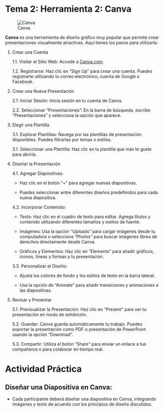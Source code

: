 :::[.justify]
# Tema 2: Herramienta 2: Canva

![Canva](../images/canva-circle-logo.png){with=80px}

**Canva** es una herramienta de diseño gráfico muy popular que permite crear presentaciones visualmente atractivas. Aquí tienes los pasos para utilizarla:

1. Crear una Cuenta

    1.1. Visitar el Sitio Web: Accede a [Canva.com](www.canva.com).

    1.2. Registrarse: Haz clic en "Sign Up" para crear una cuenta. Puedes registrarte utilizando tu correo electrónico, cuenta de Google o Facebook.

2. Crear una Nueva Presentación

    2.1. Iniciar Sesión: Inicia sesión en tu cuenta de Canva.

    2.2. Seleccionar "Presentaciones": En la barra de búsqueda, escribe "Presentaciones" y selecciona la opción que aparece.

3. Elegir una Plantilla

    3.1. Explorar Plantillas: Navega por las plantillas de presentación disponibles. Puedes filtrarlas por temas o estilos.

    3.1. Seleccionar una Plantilla: Haz clic en la plantilla que más te guste para abrirla.

4. Diseñar la Presentación

    4.1. Agregar Diapositivas:

      -   Haz clic en el botón "+" para agregar nuevas diapositivas.

      -   Puedes seleccionar entre diferentes diseños predefinidos para cada nueva diapositiva.

    4.2. Incorporar Contenido:

    -   Texto: Haz clic en el cuadro de texto para editar. Agrega títulos y contenido utilizando diferentes tamaños y estilos de fuente.

   -   Imágenes: Usa la opción "Uploads" para cargar imágenes desde tu computadora o selecciona "Photos" para buscar imágenes libres de derechos directamente desde Canva.

   -   Gráficos y Elementos: Haz clic en "Elements" para añadir gráficos, iconos, líneas y formas a tu presentación.

    3.3. Personalizar el Diseño:

    -   Ajusta los colores de fondo y los estilos de texto en la barra lateral.
    
    -   Usa la opción de "Animate" para añadir transiciones y animaciones a las diapositivas.

5. Revisar y Presentar

    5.1.    Previsualizar la Presentación: Haz clic en "Present" para ver tu presentación en modo de exhibición.

    5.2.    Guardar: Canva guarda automáticamente tu trabajo. Puedes exportar la presentación como PDF o presentación de PowerPoint usando la opción "Download".

    5.3.    Compartir: Utiliza el botón "Share" para enviar un enlace a tus compañeros o para colaborar en tiempo real.

# Actividad Práctica

## Diseñar una Diapositiva en Canva:

-   Cada participante deberá diseñar una diapositiva en Canva, integrando imágenes y texto de acuerdo con los principios de diseño discutidos.\
:::